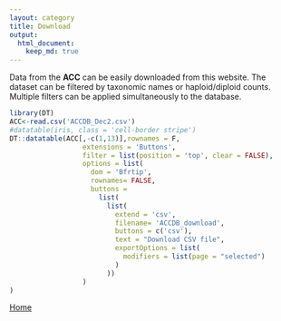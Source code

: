 ```yaml
---
layout: category
title: Download
output:
  html_document:
    keep_md: true
---
```


Data from the **ACC** can be easily downloaded from this website. The dataset can be filtered by taxonomic names or haploid/diploid counts. Multiple filters can be applied simultaneously to the database.


```r
library(DT)
ACC<-read.csv('ACCDB_Dec2.csv')
#datatable(iris, class = 'cell-border stripe')
DT::datatable(ACC[,-c(1,13)],rownames = F,
                  extensions = 'Buttons',
                  filter = list(position = 'top', clear = FALSE),
                  options = list(
                    dom = 'Bfrtip',
                    rownames= FALSE,
                    buttons = 
                      list(
                        list(
                          extend = 'csv',
                          filename= 'ACCDB_download',
                          buttons = c('csv'),
                          text = "Download CSV file",
                          exportOptions = list(
                            modifiers = list(page = "selected")
                          )
                        ))
                  )
)
```


[Home](index.html)


